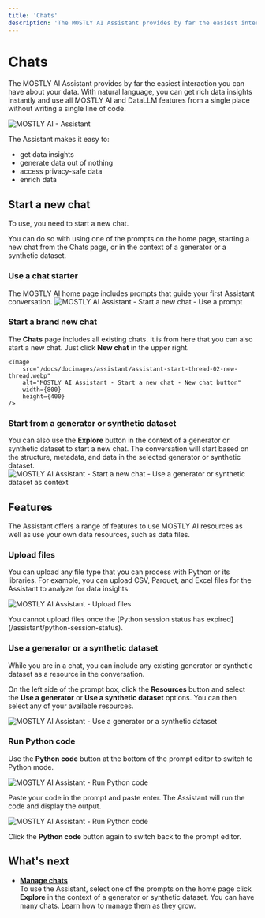 ```yaml
---
title: 'Chats'
description: 'The MOSTLY AI Assistant provides by far the easiest interaction you can have about your data. With natural language, you can get rich data insights instantly and use all MOSTLY AI and DataLLM features from a single place without writing a single line of code.'
---
```



# Chats

The MOSTLY AI Assistant provides by far the easiest interaction you can have about your data. With natural language, you can get rich data insights instantly and use all MOSTLY AI and DataLLM features from a single place without writing a single line of code.

<Image
    src="/docs/docimages/assistant/assistant.webp"
    alt="MOSTLY AI - Assistant"
    width={800}
    height={400}
/>

The Assistant makes it easy to:

* get data insights
* generate data out of nothing
* access privacy-safe data
* enrich data

## Start a new chat

To use, you need to start a new chat.

You can do so with using one of the prompts on the home page, starting a new chat from the Chats page, or in the context of a generator or a synthetic dataset.

### Use a chat starter

The MOSTLY AI home page includes prompts that guide your first Assistant conversation.
    <Image
        src="/docs/docimages/assistant/assistant-start-thread-01-use-a-prompt.webp"
        alt="MOSTLY AI Assistant - Start a new chat - Use a prompt"
        width={800}
        height={400}
    />

### Start a brand new chat

The **Chats** page includes all existing chats. It is from here that you can also start a new chat. Just click **New chat** in the upper right.

    <Image
        src="/docs/docimages/assistant/assistant-start-thread-02-new-thread.webp"
        alt="MOSTLY AI Assistant - Start a new chat - New chat button"
        width={800}
        height={400}
    />

### Start from a generator or synthetic dataset

You can also use the **Explore** button in the context of a generator or synthetic dataset to start a new chat. The conversation will start based on the structure, metadata, and data in the selected generator or synthetic dataset.
    <Image
        src="/docs/docimages/assistant/assistant-start-thread-03-click-explore.webp"
        alt="MOSTLY AI Assistant - Start a new chat - Use a generator or synthetic dataset as context"
        width={800}
        height={400}
    />

## Features

The Assistant offers a range of features to use MOSTLY AI resources as well as use your own data resources, such as data files.

### Upload files

You can upload any file type that you can process with Python or its libraries. For example, you can upload CSV, Parquet, and Excel files for the Assistant to analyze for data insights.

<Image
    src="/docs/docimages/assistant/assistant-upload-file.webp"
    alt="MOSTLY AI Assistant - Upload files"
    width={800}
    height={400}
/>

<Callout>
You cannot upload files once the [Python session status has expired](/assistant/python-session-status).
</Callout>

### Use a generator or a synthetic dataset

While you are in a chat, you can include any existing generator or synthetic dataset as a resource in the conversation.

On the left side of the prompt box, click the **Resources** button and select the **Use a generator** or **Use a synthetic dataset** options. You can then select any of your available resources.

<Image
    src="/docs/docimages/assistant/assistant-feature-use-generator-or-synthetic-dataset.webp"
    alt="MOSTLY AI Assistant - Use a generator or a synthetic dataset"
    width={800}
    height={400}
/>

### Run Python code

Use the **Python code** button at the bottom of the prompt editor to switch to Python mode.

<Image
    src="/docs/docimages/assistant/assistant-feature-run-python-code-01.webp"
    alt="MOSTLY AI Assistant - Run Python code"
    width={800}
    height={400}
/>

Paste your code in the prompt and paste enter. The Assistant will run the code and display the output.

<Image
    src="/docs/docimages/assistant/assistant-feature-run-python-code-02.webp"
    alt="MOSTLY AI Assistant - Run Python code"
    width={800}
    height={400}
/>

Click the **Python code** button again to switch back to the prompt editor.

## What's next

* [**Manage chats**](/chats/manage-chats)<br />To use the Assistant, select one of the prompts on the home page click **Explore** in the context of a generator or synthetic dataset. You can have many chats. Learn how to manage them as they grow.